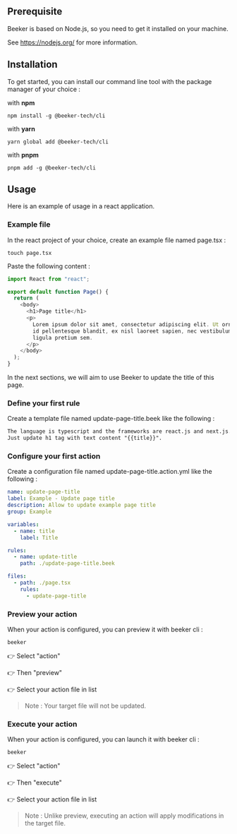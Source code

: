 ## Prerequisite

Beeker is based on Node.js, so you need to get it installed on your machine.

See https://nodejs.org/ for more information.

## Installation

To get started, you can install our command line tool with the package manager of your choice :

with **npm**

```console copy
npm install -g @beeker-tech/cli
```

with **yarn**

```console copy
yarn global add @beeker-tech/cli
```

with **pnpm**

```console copy
pnpm add -g @beeker-tech/cli
```

## Usage

Here is an example of usage in a react application.

### Example file

In the react project of your choice, create an example file named page.tsx :

```console copy
touch page.tsx
```

Paste the following content :

```js filename="page.tsx" copy
import React from "react";

export default function Page() {
  return (
    <body>
      <h1>Page title</h1>
      <p>
        Lorem ipsum dolor sit amet, consectetur adipiscing elit. Ut ornare, sem
        id pellentesque blandit, ex nisl laoreet sapien, nec vestibulum urna
        ligula pretium sem.
      </p>
    </body>
  );
}
```

In the next sections, we will aim to use Beeker to update the title of this page.

### Define your first rule

Create a template file named update-page-title.beek like the following :

```txt filename="update-page-title.beek" copy
The language is typescript and the frameworks are react.js and next.js.
Just update h1 tag with text content "{{title}}".
```

### Configure your first action

Create a configuration file named update-page-title.action.yml like the following :

```yml filename="update-page-title.action.yml" copy
name: update-page-title
label: Example - Update page title
description: Allow to update example page title
group: Example

variables:
  - name: title
    label: Title

rules:
  - name: update-title
    path: ./update-page-title.beek

files:
  - path: ./page.tsx
    rules:
      - update-page-title
```

### Preview your action

When your action is configured, you can preview it with beeker cli :

```console copy
beeker
```

👉 Select "action"

👉 Then "preview"

👉 Select your action file in list

> Note : Your target file will not be updated.

### Execute your action

When your action is configured, you can launch it with beeker cli :

```console copy
beeker
```

👉 Select "action"

👉 Then "execute"

👉 Select your action file in list

> Note : Unlike preview, executing an action will apply modifications in the target file.
